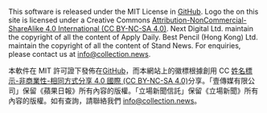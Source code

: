 This software is released under the MIT License in [GitHub](https://github.com/collection-news/collection-news). Logo the on this site is licensed under a Creative Commons [Attribution-NonCommercial-ShareAlike 4.0 International (CC BY-NC-SA 4.0)](https://creativecommons.org/licenses/by-nc-sa/4.0/). Next Digital Ltd. maintain the copyright of all the content of Apply Daily. Best Pencil (Hong Kong) Ltd. maintain the copyright of all the content of Stand News. For enquiries, please contact us at <a href="mailto:info@collection.news">info@collection.news</a>.

本軟件在 MIT 許可證下發佈在[GitHub](https://github.com/collection-news/collection-news)，而本網站上的徽標根據創用 CC [姓名標示-非商業性-相同方式分享 4.0 國際 (CC BY-NC-SA 4.0)](https://creativecommons.org/licenses/by-nc-sa/4.0/deed.zh_TW)分享。「壹傳媒有限公司」保留《蘋果日報》所有內容的版權。「立場新聞信託」保留《立場新聞》所有內容的版權。如有查詢，請聯絡我們 <a href="mailto:info@collection.news">info@collection.news</a>。
